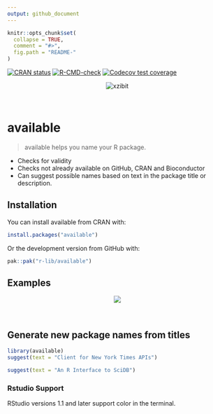 ```yaml
---
output: github_document
---
```


<!-- README.md is generated from README.Rmd. Please edit that file -->

```r
knitr::opts_chunk$set(
  collapse = TRUE,
  comment = "#>",
  fig.path = "README-"
)
```

<!-- badges: start -->
[![CRAN status](https://www.r-pkg.org/badges/version/available)](https://CRAN.R-project.org/package=available)
[![R-CMD-check](https://github.com/r-lib/available/actions/workflows/R-CMD-check.yaml/badge.svg)](https://github.com/r-lib/available/actions/workflows/R-CMD-check.yaml)
[![Codecov test coverage](https://codecov.io/gh/r-lib/available/graph/badge.svg)](https://app.codecov.io/gh/r-lib/available)
<!-- badges: end -->

<p align="center">
  <img src="https://i.imgur.com/1KZn3Z5.jpg" alt="xzibit">
</p>
\ 

# available

> available helps you name your R package.

- Checks for validity
- Checks not already available on GitHub, CRAN and Bioconductor
- Can suggest possible names based on text in the package title or description.

## Installation

You can install available from CRAN with:

```r
install.packages("available")
```

Or the development version from GitHub with:

```r
pak::pak("r-lib/available")
```

## Examples

<p align="center">
  <img src="https://i.imgur.com/tA1VdaH.png">
</p>
\ 

## Generate new package names from titles
```r
library(available)
suggest(text = "Client for New York Times APIs")

suggest(text = "An R Interface to SciDB")
```

### Rstudio Support
RStudio versions 1.1 and later support color in the terminal.
